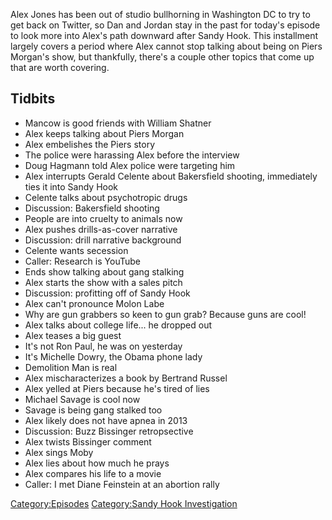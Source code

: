 {{DEFAULTSORT:
    #_EPISODE_0289:January 10-13, 2013
}}{{Episode
    | title             = January 10-13, 2013
    | caption           = Listen to this episode on [https://knowledgefight.libsyn.com/knowledge-fight-january-10-13-2013 Libsyn] [https://open.spotify.com/episode/1TLiDux4pibpZQemzQNKZS Spotify], Read the [[Transcript/289: January 10-13, 2013|Unofficial Transcript]]
    | episodeNumber     = 289
    | length            = 01:25:53
    | airDate           = April 26, 2019
    | coverageStartDate = January 10, 2013
    | coverageEndDate   = January 13, 2013
    | episodeType       = [[:Category:Sandy Hook Investigation|Sandy Hook Investigation]]
    | appearance        = [[Gary Busey]], [[Mancow]], [[William Shatner]], [[Piers Morgan]], [[Doug Hagmann]], [[Gerald Celente]], [[Shepard Ambellas]], [[Michele Dowry]], [[Bertrand Russell]], [[Michael Savage]], [[Buzz Bissinger]], [[Diane Feinstein]]
    | oocDrop           = Complete Creepville; I know Gary Busey; I don't want to be here
    | previousEpisode   = [[288: January 7-9, 2013]]
    | nextEpisode       = [[290: April 25-26, 2019]]
}}

{{Stub}}

Alex Jones has been out of studio bullhorning in Washington DC to try to get back on Twitter, so Dan and Jordan stay in the past for today's episode to look more into Alex's path downward after Sandy Hook. This installment largely covers a period where Alex cannot stop talking about being on Piers Morgan's show, but thankfully, there's a couple other topics that come up that are worth covering.

==Tidbits==

*Mancow is good friends with William Shatner
*Alex keeps talking about Piers Morgan
*Alex embelishes the Piers story
*The police were harassing Alex before the interview
*Doug Hagmann told Alex police were targeting him
*Alex interrupts Gerald Celente about Bakersfield shooting, immediately ties it into Sandy Hook
*Celente talks about psychotropic drugs
*Discussion: Bakersfield shooting
*People are into cruelty to animals now
*Alex pushes drills-as-cover narrative
*Discussion: drill narrative background
*Celente wants secession
*Caller: Research is YouTube
*Ends show talking about gang stalking
*Alex starts the show with a sales pitch
*Discussion: profitting off of Sandy Hook
*Alex can't pronounce Molon Labe
*Why are gun grabbers so keen to gun grab? Because guns are cool!
*Alex talks about college life... he dropped out
*Alex teases a big guest
*It's not Ron Paul, he was on yesterday
*It's Michelle Dowry, the Obama phone lady
*Demolition Man is real
*Alex mischaracterizes a book by Bertrand Russel
*Alex yelled at Piers because he's tired of lies
*Michael Savage is cool now
*Savage is being gang stalked too
*Alex likely does not have apnea in 2013
*Discussion: Buzz Bissinger retropsective
*Alex twists Bissinger comment
*Alex sings Moby
*Alex lies about how much he prays
*Alex compares his life to a movie
*Caller: I met Diane Feinstein at an abortion rally

[[Category:Episodes]]
[[Category:Sandy Hook Investigation]]
